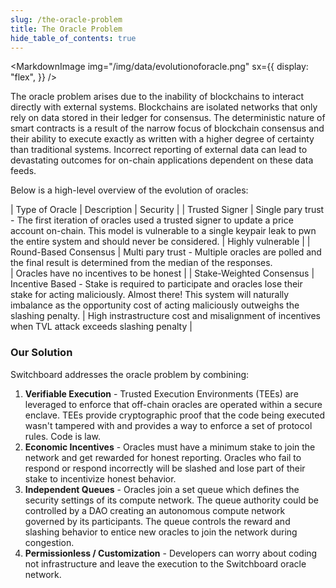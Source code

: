 ```yaml
---
slug: /the-oracle-problem
title: The Oracle Problem
hide_table_of_contents: true
---
```



<MarkdownImage
  img="/img/data/evolutionoforacle.png"
  sx={{
    display: "flex",
  }}
/>

The oracle problem arises due to the inability of blockchains to interact
directly with external systems. Blockchains are isolated networks that only rely
on data stored in their ledger for consensus. The deterministic nature of smart
contracts is a result of the narrow focus of blockchain consensus and their
ability to execute exactly as written with a higher degree of certainty than
traditional systems. Incorrect reporting of external data can lead to
devastating outcomes for on-chain applications dependent on these data feeds.

Below is a high-level overview of the evolution of oracles:

| Type of Oracle           | Description                                                                                                                                                                                                                                | Security                                                                                            |
| Trusted Signer           | Single pary trust - The first iteration of oracles used a trusted signer to update a price account on-chain. This model is vulnerable to a single keypair leak to pwn the entire system and should never be considered.                    | Highly vulnerable                                                                                   |
| Round-Based Consensus    | Multi pary trust - Multiple oracles are polled and the final result is determined from the median of the responses.     
                                                                                                                   | Oracles have no incentives to be honest                                                           |
| Stake-Weighted Consensus | Incentive Based - Stake is required to participate and oracles lose their stake for acting maliciously. Almost there! This system will naturally imbalance as the opportunity cost of acting maliciously outweighs the slashing penalty. | High instrastructure cost and misalignment of incentives when TVL attack exceeds slashing penalty |

### Our Solution

Switchboard addresses the oracle problem by combining:

1. **Verifiable Execution** - Trusted Execution Environments (TEEs) are
   leveraged to enforce that off-chain oracles are operated within a secure
   enclave. TEEs provide cryptographic proof that the code being executed wasn't
   tampered with and provides a way to enforce a set of protocol rules. Code is
   law.
2. **Economic Incentives** - Oracles must have a minimum stake to join the
   network and get rewarded for honest reporting. Oracles who fail to respond or
   respond incorrectly will be slashed and lose part of their stake to
   incentivize honest behavior.
3. **Independent Queues** - Oracles join a set queue which defines the security
   settings of its compute network. The queue authority could be controlled by a
   DAO creating an autonomous compute network governed by its participants. The
   queue controls the reward and slashing behavior to entice new oracles to join
   the network during congestion.
4. **Permissionless / Customization** - Developers can worry about coding not infrastructure and
   leave the execution to the Switchboard oracle network.
